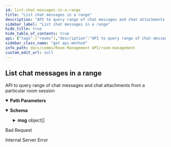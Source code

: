 ```yaml
---
id: list-chat-messages-in-a-range
title: "List chat messages in a range"
description: "API to query range of chat messages and chat attachments from a particular room session"
sidebar_label: "List chat messages in a range"
hide_title: true
hide_table_of_contents: true
api: {"tags":["rooms"],"description":"API to query range of chat messages and chat attachments from a particular room session","parameters":[{"name":"roomid","in":"path","description":"ID of room to return","required":true,"schema":{"type":"string"},"example":"f81d4fae-7dec-11d0-a765-00a0c91e6bf6"},{"name":"fromindex","in":"path","description":"start of range index, negative value is treated as 0, first chat message is index 0","required":true,"schema":{"type":"integer"},"example":0},{"name":"toindex","in":"path","description":"end of range index, inclusive, value greater than (chat count - 1 ) is treated as (chat count - 1), first chat message is index 0","required":true,"schema":{"type":"integer"},"example":"1"}],"responses":{"200":{"content":{"application/json":{"schema":{"type":"object","properties":{"msg":{"type":"array","items":{"type":"object","properties":{"uid":{"type":"string"},"name":{"type":"string"},"text":{"type":"string"},"file":{"type":"object","properties":{"name":{"type":"string"},"size":{"type":"string"},"file_path":{"type":"string"}}},"mime_type":{"type":"string"},"timestamp":{"type":"string"}}}}}},"example":{"msg":[{"uid":"10206739","name":"Shawn Ho","text":"Hello World","mime_type":"message","timestamp":"2022-09-09T00:30:59.000Z"},{"uid":"10206739","name":"Shawn Ho","file":{"name":"HelloWorld.txt","size":11,"file_path":"/attachment/d00fca2b-8280-4be8-80be-32326d9dc19e"},"mime_type":"whatFrontEndSends","timestamp":"2022-09-09T00:31:59.000Z"},{"uid":"10206739","name":"Shawn Ho","text":"Hello World Again","mime_type":"message","timestamp":"2022-09-09T00:32:59.000Z"}]}}}},"400":{"description":"Bad Request"},"500":{"description":"Internal Server Error"}},"method":"get","path":"/rooms/{roomid}/chats/{fromindex}/{toindex}","servers":[{"url":"http://app-room-mgmt.dev2.ar2","description":"Default server"}],"info":{"title":"Room Management","version":"1.0.0","description":"API for room management HTTP server"},"postman":{"name":"List chat messages in a range","description":{"content":"API to query range of chat messages and chat attachments from a particular room session","type":"text/plain"},"url":{"path":["rooms",":roomid","chats",":fromindex",":toindex"],"host":["{{baseUrl}}"],"query":[],"variable":[{"disabled":false,"description":{"content":"(Required) ID of room to return","type":"text/plain"},"type":"any","value":"","key":"roomid"},{"disabled":false,"description":{"content":"(Required) start of range index, negative value is treated as 0, first chat message is index 0","type":"text/plain"},"type":"any","value":"","key":"fromindex"},{"disabled":false,"description":{"content":"(Required) end of range index, inclusive, value greater than (chat count - 1 ) is treated as (chat count - 1), first chat message is index 0","type":"text/plain"},"type":"any","value":"","key":"toindex"}]},"header":[{"key":"Accept","value":"application/json"}],"method":"GET"}}
sidebar_class_name: "get api-method"
info_path: docs/comms/Room Management API/room-management
custom_edit_url: null
---
```



## List chat messages in a range



API to query range of chat messages and chat attachments from a particular room session

<details style={{"marginBottom":"1rem"}} data-collapsed={false} open={true}><summary style={{}}><strong>Path Parameters</strong></summary><div><ul><ParamsItem className={"paramsItem"} param={{"name":"roomid","in":"path","description":"ID of room to return","required":true,"schema":{"type":"string"},"example":"f81d4fae-7dec-11d0-a765-00a0c91e6bf6"}}></ParamsItem><ParamsItem className={"paramsItem"} param={{"name":"fromindex","in":"path","description":"start of range index, negative value is treated as 0, first chat message is index 0","required":true,"schema":{"type":"integer"},"example":0}}></ParamsItem><ParamsItem className={"paramsItem"} param={{"name":"toindex","in":"path","description":"end of range index, inclusive, value greater than (chat count - 1 ) is treated as (chat count - 1), first chat message is index 0","required":true,"schema":{"type":"integer"},"example":"1"}}></ParamsItem></ul></div></details><div><ApiTabs><TabItem label={"200"} value={"200"}><div></div><div><MimeTabs schemaType={"response"}><TabItem label={"application/json"} value={"application/json"}><SchemaTabs><TabItem label={"Schema"} value={"Schema"}><details style={{}} data-collapsed={false} open={true}><summary style={{"textAlign":"left"}}><strong>Schema</strong></summary><div style={{"textAlign":"left","marginLeft":"1rem"}}></div><ul style={{"marginLeft":"1rem"}}><SchemaItem collapsible={true} className={"schemaItem"}><details style={{}}><summary style={{}}><strong>msg</strong><span style={{"opacity":"0.6"}}> object[]</span></summary><div style={{"marginLeft":"1rem"}}><SchemaItem collapsible={false} name={"uid"} required={false} deprecated={undefined} schemaDescription={undefined} schemaName={"string"} qualifierMessage={undefined} defaultValue={undefined}></SchemaItem><SchemaItem collapsible={false} name={"name"} required={false} deprecated={undefined} schemaDescription={undefined} schemaName={"string"} qualifierMessage={undefined} defaultValue={undefined}></SchemaItem><SchemaItem collapsible={false} name={"text"} required={false} deprecated={undefined} schemaDescription={undefined} schemaName={"string"} qualifierMessage={undefined} defaultValue={undefined}></SchemaItem><SchemaItem collapsible={true} className={"schemaItem"}><details style={{}}><summary style={{}}><strong>file</strong><span style={{"opacity":"0.6"}}> object</span></summary><div style={{"marginLeft":"1rem"}}><SchemaItem collapsible={false} name={"name"} required={false} deprecated={undefined} schemaDescription={undefined} schemaName={"string"} qualifierMessage={undefined} defaultValue={undefined}></SchemaItem><SchemaItem collapsible={false} name={"size"} required={false} deprecated={undefined} schemaDescription={undefined} schemaName={"string"} qualifierMessage={undefined} defaultValue={undefined}></SchemaItem><SchemaItem collapsible={false} name={"file_path"} required={false} deprecated={undefined} schemaDescription={undefined} schemaName={"string"} qualifierMessage={undefined} defaultValue={undefined}></SchemaItem></div></details></SchemaItem><SchemaItem collapsible={false} name={"mime_type"} required={false} deprecated={undefined} schemaDescription={undefined} schemaName={"string"} qualifierMessage={undefined} defaultValue={undefined}></SchemaItem><SchemaItem collapsible={false} name={"timestamp"} required={false} deprecated={undefined} schemaDescription={undefined} schemaName={"string"} qualifierMessage={undefined} defaultValue={undefined}></SchemaItem></div></details></SchemaItem></ul></details></TabItem><TabItem label={"Example (from schema)"} value={"Example (from schema)"}><ResponseSamples responseExample={"{\n  \"msg\": [\n    {\n      \"uid\": \"string\",\n      \"name\": \"string\",\n      \"text\": \"string\",\n      \"file\": {\n        \"name\": \"string\",\n        \"size\": \"string\",\n        \"file_path\": \"string\"\n      },\n      \"mime_type\": \"string\",\n      \"timestamp\": \"string\"\n    }\n  ]\n}"} language={"json"}></ResponseSamples></TabItem><TabItem label={"Example"} value={"Example"}><ResponseSamples responseExample={"{\n  \"msg\": [\n    {\n      \"uid\": \"10206739\",\n      \"name\": \"Shawn Ho\",\n      \"text\": \"Hello World\",\n      \"mime_type\": \"message\",\n      \"timestamp\": \"2022-09-09T00:30:59.000Z\"\n    },\n    {\n      \"uid\": \"10206739\",\n      \"name\": \"Shawn Ho\",\n      \"file\": {\n        \"name\": \"HelloWorld.txt\",\n        \"size\": 11,\n        \"file_path\": \"/attachment/d00fca2b-8280-4be8-80be-32326d9dc19e\"\n      },\n      \"mime_type\": \"whatFrontEndSends\",\n      \"timestamp\": \"2022-09-09T00:31:59.000Z\"\n    },\n    {\n      \"uid\": \"10206739\",\n      \"name\": \"Shawn Ho\",\n      \"text\": \"Hello World Again\",\n      \"mime_type\": \"message\",\n      \"timestamp\": \"2022-09-09T00:32:59.000Z\"\n    }\n  ]\n}"} language={"json"}></ResponseSamples></TabItem></SchemaTabs></TabItem></MimeTabs></div></TabItem><TabItem label={"400"} value={"400"}><div>

Bad Request

</div><div></div></TabItem><TabItem label={"500"} value={"500"}><div>

Internal Server Error

</div><div></div></TabItem></ApiTabs></div>
      